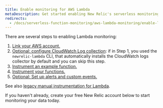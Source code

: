 ```yaml
---
title: Enable monitoring for AWS Lambda
metaDescription: Get started enabling New Relic's serverless monitoring for AWS Lambda.
redirects:
  - /docs/serverless-function-monitoring/aws-lambda-monitoring/enable-lambda-monitoring 
---
```


There are several steps to enabling Lambda monitoring:

1. [Link your AWS account.](/docs/serverless-function-monitoring/aws-lambda-monitoring/enable-lambda-monitoring/account-linking)
2. [Optional: configure CloudWatch Log collection](/docs/logs/enable-log-management-new-relic/enable-log-monitoring-new-relic/aws-lambda-sending-cloudwatch-logs): if in Step 1, you used the `newrelic-lambda` CLI, that automatically installs the CloudWatch logs collector by default and you can skip this step.
3. [Instrument an example function.](/docs/serverless-function-monitoring/aws-lambda-monitoring/enable-lambda-monitoring/instrument-example)
4. [Instrument your functions.](/docs/serverless-function-monitoring/aws-lambda-monitoring/enable-lambda-monitoring/instrument-your-own)
5. [Optional: Set up alerts and custom events.](/docs/serverless-function-monitoring/aws-lambda-monitoring/enable-lambda-monitoring/configure-serverless-monitoring-aws-lambda)

See also [legacy manual instrumentation for Lambda](/docs/serverless-function-monitoring/aws-lambda-monitoring/enable-lambda-monitoring/enable-serverless-monitoring-aws-lambda-legacy).

<InstallFeedback />

If you haven't already, create your free New Relic account below to start monitoring your data today.
<InlineSignup/>